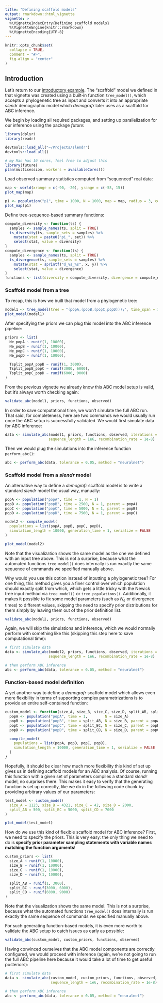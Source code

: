 ```yaml
---
title: "Defining scaffold models"
output: rmarkdown::html_vignette
vignette: >
  %\VignetteIndexEntry{Defining scaffold models}
  %\VignetteEngine{knitr::rmarkdown}
  %\VignetteEncoding{UTF-8}
---
```


```r
knitr::opts_chunk$set(
  collapse = TRUE,
  comment = "#>",
  fig.align = "center"
)
```

## Introduction

Let's return to our [introductory example](vignette-01-basic-abc.html). The "scaffold" model we defined in that vignette was created using a built-in function `tree_model()`, which accepts a phylogenetic tree as input and converts it into an appropriate _slendr_ demographic model which _demografr_ later uses as a scaffold for ABC inference.

We begin by loading all required packages, and setting up parallelization for our inference using the package _future_:

```r
library(dplyr)
library(readr)

devtools::load_all("~/Projects/slendr")
devtools::load_all()

# my Mac has 10 cores, feel free to adjust this
library(future)
plan(multisession, workers = availableCores())
```

Load observed summary statistics computed from "sequenced" real data:

```r
map <- world(xrange = c(-90, -20), yrange = c(-58, 15))
plot_map(map)

p1 <- population("p1", time = 1000, N = 1000, map = map, radius = 3, center = c(-70, 0))
plot_map(p1)
```

Define tree-sequence-based summary functions:

```r
compute_diversity <- function(ts) {
  samples <- sample_names(ts, split = TRUE)
  ts_diversity(ts, sample_sets = samples) %>%
    mutate(stat = paste0("pi_", set)) %>%
    select(stat, value = diversity)
}
compute_divergence <- function(ts) {
  samples <- sample_names(ts, split = TRUE)
  ts_divergence(ts, sample_sets = samples) %>%
    mutate(stat = sprintf("d_%s_%s", x, y)) %>%
    select(stat, value = divergence)
}
functions <- list(diversity = compute_diversity, divergence = compute_divergence)
```





### Scaffold model from a tree

To recap, this is how we built that model from a phylogenetic tree:

```r
model1 <- tree_model(tree = "(popA,(popB,(popC,popD)));", time_span = 10000)
plot_model(model1)
```

After specifying the priors we can plug this model into the ABC inference pipeline:

```r
priors <- list(
  Ne_popA ~ runif(1, 10000),
  Ne_popB ~ runif(1, 10000),
  Ne_popC ~ runif(1, 10000),
  Ne_popD ~ runif(1, 10000),

  Tsplit_popA_popB ~ runif(1, 3000),
  Tsplit_popB_popC ~ runif(3000, 6000),
  Tsplit_popC_popD ~ runif(6000, 9000)
)
```

From the previous vignette we already know this ABC model setup is valid, but it's always worth checking again:

```r
validate_abc(model1, priors, functions, observed)
```

In order to save computational time, we won't simulate the full ABC run. That said, for completeness, here are two commands we would usually run once the ABC setup is successfully validated. We would first simulate data for ABC inference:

```r
data <- simulate_abc(model1, priors, functions, observed, iterations = 10000,
                    sequence_length = 1e6, recombination_rate = 1e-8)
```

Then we would plug the simulations into the inference function `perform_abc()`:

```r
abc <- perform_abc(data, tolerance = 0.05, method = "neuralnet")
```








### Scaffold model from a _slendr_ model

An alternative way to define a _demografr_ scaffold model is to write a standard _slendr_ model the usual way, manually:

```r
popA <- population("popA", time = 1, N = 1)
popB <- population("popB", time = 2500, N = 1, parent = popA)
popC <- population("popC", time = 5000, N = 1, parent = popB)
popD <- population("popD", time = 7500, N = 1, parent = popC)

model2 <- compile_model(
  populations = list(popA, popB, popC, popD),
  simulation_length = 10000, generation_time = 1, serialize = FALSE
)

plot_model(model2)
```

Note that the visualization shows the same model as the one we defined with an input tree above. This is not a surprise, because what the automated functions `tree_model()` does internally is run exactly the same sequence of commands we specified manually above.

Why would you use this option instead of inputting a phylogenetic tree? For one thing, this method gives you a finer control over which population should exactly split from which, which gets a little tricky with the Newick tree input method via `tree_model()` or `tree_populations()`. Additionally, it makes it possible to fix some model parameters (such as $N_e$ or divergence times) to different values, skipping the need to specify prior distributions for them simply by leaving them out of the prior definition list.


```r
validate_abc(model2, priors, functions, observed)
```

Again, we will skip the simulations and inference, which we would normally perform with something like this (skipping this step here to save computational time):

```r
# first simulate data
data <- simulate_abc(model2, priors, functions, observed, iterations = 10000,
                    sequence_length = 1e6, recombination_rate = 1e-8)

# then perform ABC inference
abc <- perform_abc(data, tolerance = 0.05, method = "neuralnet")
```







### Function-based model definition

A yet another way to define a _demografr_ scaffold model which allows even more flexibility in terms of supporting complex parametrizations is to provide an entire self-contained function:

```r
custom_model <- function(size_A, size_B, size_C, size_D, split_AB, split_BC, split_CD) {
  popA <- population("popA", time = 1,        N = size_A)
  popB <- population("popB", time = split_AB, N = size_B, parent = popA)
  popC <- population("popC", time = split_BC, N = size_C, parent = popB)
  popD <- population("popD", time = split_CD, N = size_D, parent = popC)

  compile_model(
    populations = list(popA, popB, popC, popD),
    simulation_length = 10000, generation_time = 1, serialize = FALSE
  )
}
```

Hopefully, it should be clear how much more flexibility this kind of set up gives us in defining scaffold models for an ABC analysis. Of course, running this function with a given set of parameters compiles a standard _slendr_ model, no surprises there.  This makes it easy to verify that the generating function is set up correctly, like we do in the following code chunk by providing arbitrary values of our parameters:

```r
test_model <- custom_model(
  size_A = 1123, size_B = 4321, size_C = 42, size_D = 2000,
  split_AB = 500, split_BC = 5000, split_CD = 7000
)

plot_model(test_model)
```

How do we use this kind of flexible scaffold model for ABC inference? First, we need to specify the priors. This is very easy: the only thing we need to do is **specify prior parameter sampling statements with variable names matching the function arguments!**

```r
custom_priors <- list(
  size_A ~ runif(1, 10000),
  size_B ~ runif(1, 10000),
  size_C ~ runif(1, 10000),
  size_D ~ runif(1, 10000),

  split_AB ~ runif(1, 3000),
  split_BC ~ runif(3000, 6000),
  split_CD ~ runif(6000, 9000)
)
```

Note that the visualization shows the same model. This is not a surprise, because what the automated functions `tree_model()` does internally is run exactly the same sequence of commands we specified manually above.

For such generating function-based models, it is even more worth to validate the ABC setup to catch issues as early as possible:

```r
validate_abc(custom_model, custom_priors, functions, observed)
```

Having convinced ourselves that the ABC model components are correctly configured, we would proceed with inference (again, we're not going to run the full ABC pipeline here because it would take a lot of time to get useful posteriors):


```r
# first simulate data
data <- simulate_abc(custom_model, custom_priors, functions, observed, iterations = 10000,
                     sequence_length = 1e6, recombination_rate = 1e-8)

# then perform ABC inference
abc <- perform_abc(data, tolerance = 0.05, method = "neuralnet")
```

